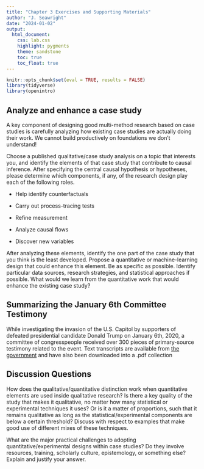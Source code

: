 ```yaml
---
title: "Chapter 3 Exercises and Supporting Materials"
author: "J. Seawright"
date: "2024-01-02"
output:
  html_document:
    css: lab.css
    highlight: pygments
    theme: sandstone
    toc: true
    toc_float: true
---
```


```r
knitr::opts_chunk$set(eval = TRUE, results = FALSE)
library(tidyverse)
library(openintro)
```

## Analyze and enhance a case study

A key component of designing good multi-method research based on case studies is carefully analyzing how existing case studies are actually doing their work. We cannot build productively on foundations we don't understand!

Choose a published qualitative/case study analysis on a topic that interests you, and identify the elements of that case study that contribute to causal inference. After specifying the central causal hypothesis or hypotheses, please determine which components, if any, of the research design play each of the following roles.

* Help identify counterfactuals

* Carry out process-tracing tests

* Refine measurement

* Analyze causal flows

* Discover new variables

After analyzing these elements, identify the one part of the case study that you think is the least developed. Propose a quantitative or machine-learning design that could enhance this element. Be as specific as possible. Identify particular data sources, research strategies, and statistical approaches if possible. What would we learn from the quantitative work that would enhance the existing case study?

## Summarizing the January 6th Committee Testimony

While investigating the invasion of the U.S. Capitol by supporters of defeated presidential candidate Donald Trump on January 6th, 2020, a committee of congresspeople received over 300 pieces of primary-source testimony related to the event. Text transcripts are available from [the government](https://www.govinfo.gov/collection/january-6th-committee-final-report?path=/gpo/January%206th%20Committee%20Final%20Report%20and%20Supporting%20Materials%20Collection/Supporting%20Materials%20-%20Transcribed%20Interviews%20and%20Depositions/%7B%22pageSize%22%3A%22200%22%2C%22offset%22%3A%221%22%7D) and have also been downloaded into a .pdf collection 

## Discussion Questions

How does the qualitative/quantitative distinction work when quantitative elements are used inside qualitative research? Is there a key quality of the study that makes it qualitative, no matter how many statistical or experimental techniques it uses? Or is it a matter of proportions, such that it remains qualitative as long as the statistical/experimental components are below a certain threshold? Discuss with respect to examples that make good use of different mixes of these techniques.

What are the major practical challenges to adopting quantitative/experimental designs within case studies? Do they involve resources, training, scholarly culture, epistemology, or something else? Explain and justify your answer.
